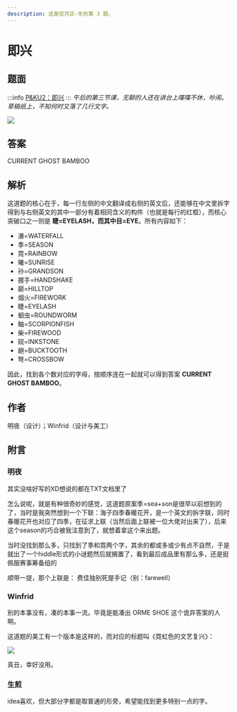 ```yaml
---
description: 这是觅月区·冬的第 3 题。
---
```


# 即兴

## 题面

:::info
[P\&KU2：即兴](https://pnku2.pkupuzzle.art/#/game/miyue/winter_03)
:::
_午后的第三节课，无聊的人还在讲台上喋喋不休，吵闹。_
_草稿纸上，不知何时又落了几行文字。_

![](./03-ji-xing.assets/image_1.webp)

## 答案

CURRENT GHOST BAMBOO

## 解析

这道题的核心在于，每一行左侧的中文翻译成右侧的英文后，还能够在中文里拆字得到与右侧英文的其中一部分有着相同含义的构件（也就是每行的红框），而核心突破口之一则是 **睫=EYELASH，**而其中**目=EYE**。所有内容如下：

- 瀑=WATERFALL
- 季=SEASON
- 霓=RAINBOW
- 曦=SUNRISE
- 孙=GRANDSON
- 握手=HANDSHAKE
- 巅=HILLTOP
- 烟火=FIREWORK
- 睫=EYELASH
- 蛔虫=ROUNDWORM
- 鲉=SCORPIONFISH
- 柴=FIREWOOD
- 砚=INKSTONE
- 龅=BUCKTOOTH
- 弩=CROSSBOW

因此，找到各个数对应的字母，按顺序连在一起就可以得到答案 **CURRENT GHOST BAMBOO**。

## 作者

明夜（设计）；Winfrid（设计与美工）

## 附言

### 明夜

其实没啥好写的XD想说的都在TXT文档里了

怎么说呢，就是有种很奇妙的感觉，这道题原案季=sea+son是很早以前想到的了，当时是我突然想到一个下联：海子四季春暖花开，是一个英文的拆字联，同时春暖花开也对应了四季，在征求上联（当然后面上联被一位大佬对出来了），后来这个season的巧合被我注意到了，就想着拿这个来出题。

当时没找到那么多，只找到了季和霓两个字，其余的都或多或少有点不自然，于是就出了一个hiddle形式的小谜题然后就搁置了，看到最后成品里有那么多，还是挺佩服赛事筹备组的

顺带一提，那个上联是： 费佳独别死屋手记（别：farewell）

### Winfrid

别的本事没有，凑的本事一流。毕竟是能凑出 ORME SHOE 这个诡异答案的人啊。

这道题的美工有一个版本是这样的，而对应的标题叫《霓虹色的文艺复兴》：

![](./03-ji-xing.assets/image_2.webp)

真丑，幸好没用。

### 生煎

idea喜欢，但大部分字都是取普通的形旁，希望能找到更多特别一点的字。
